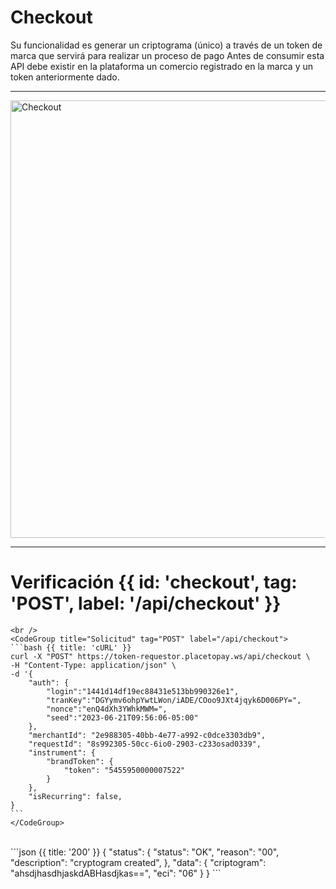 


# Checkout

Su funcionalidad es generar un criptograma (único) a través de un token de marca que
servirá para realizar un proceso de pago
Antes de consumir esta API debe existir en la plataforma un comercio registrado en la
marca y un token anteriormente dado.


---

<img src="/Token_requestor/checkout.png" alt="Checkout" width="700"/>

---

# Verificación {{ id: 'checkout', tag: 'POST', label: '/api/checkout' }}

<Row>
  <Col>
    <ApiReader
      path="/api/checkout"
      method="POST"
      api={props.refs}
    />
  </Col>
  <Col sticky>

    <br />
    <CodeGroup title="Solicitud" tag="POST" label="/api/checkout">
    ```bash {{ title: 'cURL' }}
    curl -X "POST" https://token-requestor.placetopay.ws/api/checkout \
    -H "Content-Type: application/json" \
    -d '{
        "auth": {
            "login":"1441d14df19ec88431e513bb990326e1",
            "tranKey":"DGYymv6ohpYwtLWon/iADE/COoo9JXt4jqyk6D006PY=",
            "nonce":"enQ4dXh3YWhkMWM=",
            "seed":"2023-06-21T09:56:06-05:00"
        },
        "merchantId": "2e988305-40bb-4e77-a992-c0dce3303db9",
        "requestId": "8s992305-50cc-6io0-2903-c233osad0339",
        "instrument": {
            "brandToken": {
                "token": "5455950000007522"
            }
        },
        "isRecurring": false,
    }
    ```
    </CodeGroup>
  </Col>
</Row>

<Row>
  <Col>
    <ApiReader
      path="/api/checkout"
      method="post"
      type="response"
      api={props.refs}
    />
  </Col>
  <Col sticky>
    <br />
    <CodeGroup title="Respuesta">
    ```json {{ title: '200' }}
        {
            "status": {
                "status": "OK",
                "reason": "00",
                "description": "cryptogram created",
            },
            "data": {
                "criptogram": "ahsdjhasdhjaskdABHasdjkas==",
                "eci": "06"
            }
        }
        ```
    </CodeGroup>
  </Col>
</Row>
